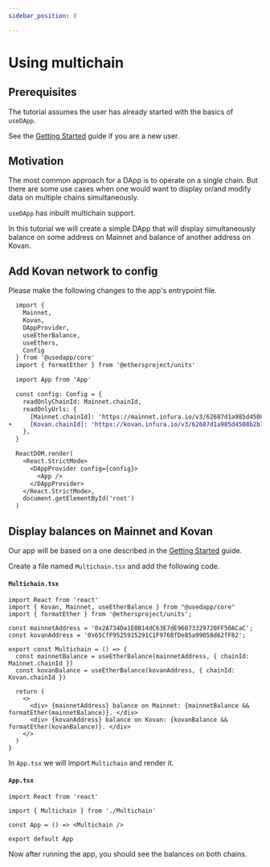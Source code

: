 ```yaml
---
sidebar_position: 8

---
```


# Using multichain

## Prerequisites

The tutorial assumes the user has already started with the basics of `useDApp`.

See the [Getting Started](../getting-started.mdx) guide if you are a new user.

## Motivation

The most common approach for a DApp is to operate on a single chain. But there are some use cases when one would want to display or/and modify data on multiple chains simultaneously. 

`useDApp` has inbuilt multichain support.

In this tutorial we will create a simple DApp that will display simultaneously balance on some address on Mainnet and balance of another address on Kovan.

## Add Kovan network to config

Please make the following changes to the app's entrypoint file. 
````diff
  import {
    Mainnet,
    Kovan,
    DAppProvider,
    useEtherBalance,
    useEthers,
    Config
  } from '@usedapp/core'
  import { formatEther } from '@ethersproject/units'

  import App from 'App'

  const config: Config = {
    readOnlyChainId: Mainnet.chainId,
    readOnlyUrls: {
      [Mainnet.chainId]: 'https://mainnet.infura.io/v3/62687d1a985d4508b2b7a24827551934',
+     [Kovan.chainId]: 'https://kovan.infura.io/v3/62687d1a985d4508b2b7a24827551934',
    },
  }

  ReactDOM.render(
    <React.StrictMode>
      <DAppProvider config={config}>
        <App />
      </DAppProvider>
    </React.StrictMode>,
    document.getElementById('root')
  )
````

## Display balances on Mainnet and Kovan

Our app will be based on a one described in the [Getting Started](../getting-started.mdx) guide.

Create a file named `Multichain.tsx` and add the following code.

#### **`Multichain.tsx`**

```tsx
import React from 'react'
import { Kovan, Mainnet, useEtherBalance } from "@usedapp/core"
import { formatEther } from '@ethersproject/units';

const mainnetAddress = '0x2A734Da1E0B14dC63E7dE96073329720FF50ACaC';
const kovanAddress = '0x65CfF9525915291C1F976BfDe85a99058d62fF82';

export const Multichain = () => {
  const mainnetBalance = useEtherBalance(mainnetAddress, { chainId: Mainnet.chainId })
  const kovanBalance = useEtherBalance(kovanAddress, { chainId: Kovan.chainId })

  return (
    <>
      <div> {mainnetAddress} balance on Mainnet: {mainnetBalance && formatEther(mainnetBalance)}. </div>
      <div> {kovanAddress} balance on Kovan: {kovanBalance && formatEther(kovanBalance)}. </div>
    </>
  )
}
```

In `App.tsx` we will import `Multichain` and render it.

#### **`App.tsx`**

```tsx
import React from 'react'

import { Multichain } from './Multichain'

const App = () => <Multichain />

export default App

```

Now after running the app, you should see the balances on both chains.
